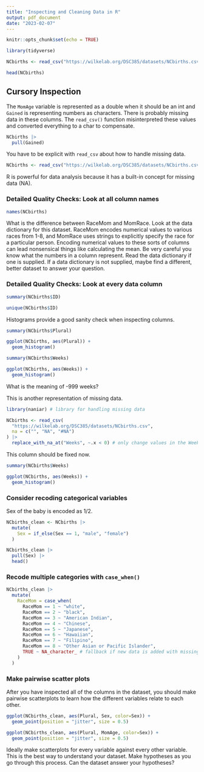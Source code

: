 ```yaml
---
title: "Inspecting and Cleaning Data in R"
output: pdf_document
date: "2023-02-07"
---
```


```r
knitr::opts_chunk$set(echo = TRUE)
```

```r
library(tidyverse)

NCbirths <- read_csv("https://wilkelab.org/DSC385/datasets/NCbirths.csv")

head(NCbirths)
```

## Cursory Inspection

The `MomAge` variable is represented as a double when it should be an int and
`Gained` is representing numbers as characters. There is probably missing data
in these columns. The `read_csv()` function misinterpreted these values and
converted everything to a char to compensate.

```r
NCbirths |>
  pull(Gained)
```

You have to be explicit with `read_csv` about how to handle missing data.

```r

NCbirths <- read_csv("https://wilkelab.org/DSC385/datasets/NCbirths.csv", na = c("", "NA", "#N/A"))
```

R is powerful for data analysis because it has a built-in concept for missing
data (NA).

### Detailed Quality Checks: Look at all column names

```r
names(NCbirths)
```

What is the difference between RaceMom and MomRace. Look at the data dictionary
for this dataset. RaceMom encodes numerical values to various races from 1-8,
and MomRace uses strings to explicitly specify the race for a particular
person. Encoding numerical values to these sorts of columns can lead
nonsensical things like calculating the mean. Be very careful you know what the
numbers in a column represent. Read the data dictionary if one is supplied. If
a data dictionary is not supplied, maybe find a different, better dataset to
answer your question.

### Detailed Quality Checks: Look at every data column

```r
summary(NCbirths$ID)

unique(NCbirths$ID)
```

Histograms provide a good sanity check when inspecting columns.

```r
summary(NCbirths$Plural)

ggplot(NCbirths, aes(Plural)) +
  geom_histogram()
```

```r
summary(NCbirths$Weeks)

ggplot(NCbirths, aes(Weeks)) +
  geom_histogram()
```

What is the meaning of -999 weeks?

This is another representation of missing data.

```r
library(naniar) # library for handling missing data

NCbirths <- read_csv(
  "https://wilkelab.org/DSC385/datasets/NCbirths.csv",
  na = c("", "NA", "#NA")
) |>
  replace_with_na_at("Weeks", ~.x < 0) # only change values in the Weeks column.
```

This column should be fixed now.

```r
summary(NCbirths$Weeks)

ggplot(NCbirths, aes(Weeks)) +
  geom_histogram()
```

### Consider recoding categorical variables

Sex of the baby is encoded as 1/2.

```r
NCbirths_clean <- NCbirths |>
  mutate(
    Sex = if_else(Sex == 1, "male", "female")
  )

NCbirths_clean |>
  pull(Sex) |>
  head()
```
### Recode multiple categories with `case_when()`

```r
NCbirths_clean |>
  mutate(
    RaceMom = case_when(
      RaceMom == 1 ~ "white",
      RaceMom == 2 ~ "black",
      RaceMom == 3 ~ "American Indian",
      RaceMom == 4 ~ "Chinese",
      RaceMom == 5 ~ "Japanese",
      RaceMom == 6 ~ "Hawaiian",
      RaceMom == 7 ~ "Filipino",
      RaceMom == 8 ~ "Other Asian or Pacific Islander",
      TRUE ~ NA_character_ # fallback if new data is added with missing values or new categories
    )
  )
```

### Make pairwise scatter plots

After you have inspected all of the columns in the dataset, you should make
pairwise scatterplots to learn how the different variables relate to each
other.

```r
ggplot(NCbirths_clean, aes(Plural, Sex, color=Sex)) +
  geom_point(position = "jitter", size = 0.5)
```

```r
ggplot(NCbirths_clean, aes(Plural, MomAge, color=Sex)) +
  geom_point(position = "jitter", size = 0.5)
```

Ideally make scatterplots for every variable against every other variable. This
is the best way to understand your dataset. Make hypotheses as you go through
this process. Can the dataset answer your hypotheses?
